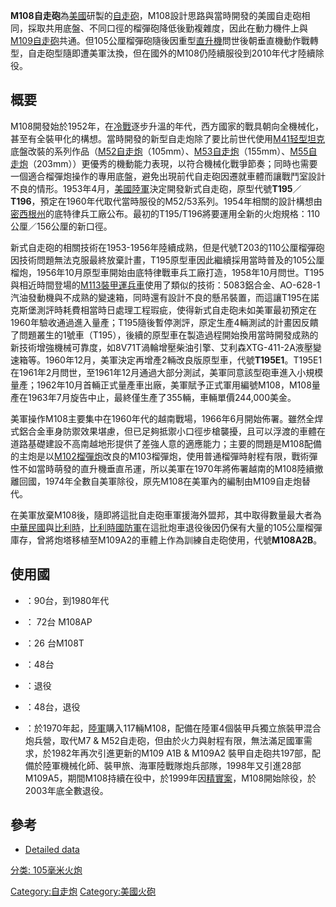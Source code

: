 {{Refimprove|time=2018-06-02T02:49:47+00:00}}
{{Infobox Weapon
|name=M108自走砲
|image=File:M108 and M247.jpg
|image_size=300px
|caption=M108自走砲
|origin={{USA}}
|type=[[自走炮|自走炮]]
|is_vehicle=yes
|design_date=1957
|production_date= 1962
|wars=[[越戰|越戰]]
|length=6.11 公尺 
|width=3.15 公尺 
|height=3.28 公尺 
|weight=21 噸
|suspension=扭力桿
|speed=56 公里/小時
|vehicle_range=360公里 
|unit_cost=
|primary_armament=M103 105mm榴彈砲
|secondary_armament=M2 .50 caliber(12.7mm)重機槍
|armour=鋁合金
|engine=底特律柴油公司8V71T二行程液冷渦輪增壓柴油引擎
|crew= 5 (車長、駕駛、砲手、兩名填裝手) 
|engine_power=405匹馬力/2300轉 
|pw_ratio=17.7匹馬力/噸
}}
'''M108自走砲'''為[[美國|美國]]研製的[[自走砲|自走砲]]，M108設計思路與當時開發的美國自走砲相同，採取共用底盤、不同口徑的榴彈砲降低後勤複雜度，因此在動力機件上與[[M109自走砲|M109自走砲]]共通。但105公厘榴彈砲隨後因重型[[直升機|直升機]]問世後朝垂直機動作戰轉型，自走砲型隨即遭美軍汰換，但在國外的M108仍陸續服役到2010年代才陸續除役。

==概要==
M108開發始於1952年，在[[冷戰|冷戰]]逐步升溫的年代，西方國家的戰具朝向全機械化，甚至有全裝甲化的構想。當時開發的新型自走炮除了要比前世代使用[[M41轻型坦克|M41轻型坦克]]底盤改裝的系列作品（[[M52自走炮|M52自走炮]]（105mm）、[[M53自走炮|M53自走炮]]（155mm）、[[M55自走炮|M55自走炮]]（203mm））更優秀的機動能力表現，以符合機械化戰爭節奏；同時也需要一個適合榴彈炮操作的專用底盤，避免出現前代自走砲因遷就車體而讓戰鬥室設計不良的情形。1953年4月，[[美國陸軍|美國陸軍]]決定開發新式自走砲，原型代號'''T195'''／'''T196'''，預定在1960年代取代當時服役的M52/53系列。1954年相關的設計構想由[[密西根州|密西根州]]的底特律兵工廠公布。最初的T195/T196將要運用全新的火炮規格：110公厘／156公厘的新口徑。

新式自走砲的相關技術在1953-1956年陸續成熟，但是代號T203的110公厘榴彈砲因技術問題無法克服最終放棄計畫，T195原型車因此繼續採用當時普及的105公厘榴炮，1956年10月原型車開始由底特律戰車兵工廠打造，1958年10月問世。T195與相近時間登場的[[M113裝甲運兵車|M113裝甲運兵車]]使用了類似的技術：5083鋁合金、AO-628-1汽油發動機與不成熟的變速箱，同時還有設計不良的懸吊裝置，而這讓T195在諾克斯堡測評時耗費相當時日處理工程瑕疵，使得新式自走砲未如美軍最初預定在1960年驗收通過進入量產；T195隨後暫停測評，原定生產4輛測試的計畫因反饋了問題叢生的1號車（T195），後續的原型車在製造過程開始換用當時開發成熟的新技術增強機械可靠度，如8V71T渦輪增壓柴油引擎、艾利森XTG-411-2A液壓變速箱等。1960年12月，美軍決定再增產2輛改良版原型車，代號'''T195E1'''。T195E1在1961年2月問世，至1961年12月通過大部分測試，美軍同意該型砲車進入小規模量產；1962年10月首輛正式量產車出廠，美軍賦予正式軍用編號M108，M108量產在1963年7月旋告中止，最終僅生產了355輛，車輛單價244,000美金。

美軍操作M108主要集中在1960年代的越南戰場，1966年6月開始佈署。雖然全焊式鋁合金車身防禦效果堪慮，但已足夠抵禦小口徑步槍襲擾，且可以浮渡的車體在道路基礎建設不高南越地形提供了差強人意的適應能力；主要的問題是M108配備的主炮是以[[M102榴彈炮|M102榴彈炮]]改良的M103榴彈炮，使用普通榴彈時射程有限，戰術彈性不如當時萌發的直升機垂直吊運，所以美軍在1970年將佈署越南的M108陸續撤離回國，1974年全數自美軍除役，原先M108在美軍內的編制由M109自走炮替代。

在美軍放棄M108後，隨即將這批自走砲車軍援海外盟邦，其中取得數量最大者為[[中華民國|中華民國]]與[[比利時|比利時]]，[[比利時國防軍|比利時國防軍]]在這批炮車退役後因仍保有大量的105公厘榴彈庫存，曾將炮塔移植至M109A2的車體上作為訓練自走砲使用，代號'''M108A2B'''。
==使用國==
*{{BEL}}：90台，到1980年代
*{{BRA}}： 72台 M108AP
*{{TUR}}：26 台M108T
*{{TUN}}：48台
*{{USA}}：退役
*{{SPN}}：48台，退役
*{{ROC}}：於1970年起，[[中華民國陸軍|陸軍]]購入117輛M108，配備在陸軍4個裝甲兵獨立旅裝甲混合炮兵營，取代M7 & M52自走砲，但由於火力與射程有限，無法滿足國軍需求，於1982年再次引進更新的M109 A1B & M109A2 裝甲自走砲共197部，配備於陸軍機械化師、裝甲旅、海軍陸戰隊炮兵部隊，1998年又引進28部M109A5，期間M108持續在役中，於1999年因[[精實案|精實案]]，M108開始除役，於2003年底全數退役。

==參考==
*[http://afvdb.50megs.com/usa/105mmsphm108.html Detailed data] {{Wayback|url=http://afvdb.50megs.com/usa/105mmsphm108.html |date=20060525180548 }}
{{commons category|M108 howitzer}}

{{中華民國（臺灣）裝甲戰斗車輛}}
{{美國二戰後裝甲戰鬥車輛}}

[[Category:自走炮|Category:自走炮]]
[[分类:_105毫米火炮|分类: 105毫米火炮]]
[[Category:美國火砲|Category:美國火砲]]